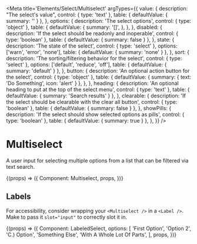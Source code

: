 
<Meta
  title='Elements/Select/Multiselect'
  argTypes={{
    value: {
      description: "The select's value",
      control: { type: 'text' },
      table: { defaultValue: { summary: '' } },
    },
    options: {
      description: 'The select options',
      control: { type: 'object' },
      table: {
        defaultValue: {
          summary: '[]',
        },
      },
    },
    disabled: {
      description: 'If the select should be readonly and inoperable',
      control: { type: 'boolean' },
      table: { defaultValue: { summary: false } },
    },
    state: {
      description: 'The state of the select',
      control: { type: 'select' },
      options: ['warn', 'error', 'none'],
      table: { defaultValue: { summary: 'none' } },
    },
    sort: {
      description: 'The sorting/filtering behavior for the select',
      control: { type: 'select' },
      options: ['default', 'reduce', 'off'],
      table: { defaultValue: { summary: 'default' } },
    },
    button: {
      description: 'An optional action button for the select',
      control: { type: 'object' },
      table: {
        defaultValue: { summary: { text: 'Do Something', icon: 'alert' } },
      },
    },
    heading: {
      description: 'An optional heading to put at the top of the select menu',
      control: { type: 'text' },
      table: { defaultValue: { summary: 'Search results' } },
    },
    clearable: {
      description:
        'If the select should be clearable with the clear all button',
      control: { type: 'boolean' },
      table: { defaultValue: { summary: false } },
    },
    showPills: {
      description: 'If the select should show selected options as pills',
      control: { type: 'boolean' },
      table: { defaultValue: { summary: true } },
    },
  }}
/>

# Multiselect

A user input for selecting multiple options from a list that can be filtered via text search.

<Canvas>
  <Story
    name='Multiselect'
    args={{
      options: [
        'First Option',
        'Option 2',
        'C.) Option',
        'Something Else',
        'With A Whole Lot Of Parts',
      ],
    }}
  >
    {(props) => ({
      Component: Multiselect,
      props,
    })}
  </Story>
</Canvas>

## Labels

For accessibility, consider wrapping your `<Multiselect />` in a `<Label />`. Make
to pass it `slot="input"` to correctly slot it in.

<Canvas>
  <Story
    name='Labeled Select'
    args={{
      options: [
        'First Option',
        'Option 2',
        'C.) Option',
        'Something Else',
        'With A Whole Lot Of Parts',
      ],
    }}
  >
    {(props) => ({
      Component: LabeledSelect,
      options: [
        'First Option',
        'Option 2',
        'C.) Option',
        'Something Else',
        'With A Whole Lot Of Parts',
      ],
      props,
    })}
  </Story>
</Canvas>
